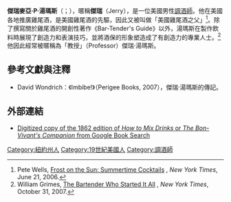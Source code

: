 {{Infobox Person
| name   = 傑瑞·湯瑪斯
| image     = JerryThomas01.jpg
| image_size     = 
| caption  = 湯瑪斯正在調製其招牌飲品：蓝色夹克鸡尾酒
| birth_date  = 1830年
| birth_place = [[美國|美國]][[紐約|紐約]]{{link-en|薩基茨港|Sackets Harbor, New York}}
| death_date  = 1885年12月15日
| death_place = 美國[[紐約市|紐約市]]
| occupation     = [[調酒師|調酒師]]
| spouse         = 
| parents        = 
| children       = 
}}
'''傑瑞麥亞·P·湯瑪斯'''（{{lang-en|'''Jeremiah "Jerry" P. Thomas'''}}；{{bd|1830年||1885年|12月15日}}），暱稱'''傑瑞'''（Jerry），是一位美國男性[[調酒師|調酒師]]。他在美國各地推廣雞尾酒，是美國雞尾酒的先驅，因此又被叫做「美國雞尾酒之父」<ref name=NYT062106>Pete Wells, [http://www.nytimes.com/2006/06/21/dining/21cocktail.html Frost on the Sun: Summertime Cocktails] {{Wayback|url=http://www.nytimes.com/2006/06/21/dining/21cocktail.html |date=20180901215701 }}, ''New York Times'', June 21, 2006.</ref>。除了撰寫關於雞尾酒的開創性著作《Bar-Tender's Guide》以外，湯瑪斯在製作飲料時展現了創造力和表演技巧，並將酒保的形象塑造成了有創造力的專業人士。<ref name=NYT103107>William Grimes, [http://www.nytimes.com/2007/10/31/dining/31cock.html The Bartender Who Started It All] {{Wayback|url=http://www.nytimes.com/2007/10/31/dining/31cock.html |date=20201109042855 }}, ''New York Times'', October 31, 2007.</ref> 他因此經常被暱稱為「教授」（Professor）傑瑞·湯瑪斯。

==參考文獻與注釋==
<div class="references-small">
<references />
</div>
*David Wondrich：《Imbibe!》（Perigee Books, 2007），傑瑞·湯瑪斯的傳記。

==外部連結==
*[https://books.google.com/books?id=QDUEAAAAYAAJ Digitized copy of the 1862 edition of ''How to Mix Drinks'' or ''The Bon-Vivant's Companion'' from Google Book Search] {{Wayback|url=https://books.google.com/books?id=QDUEAAAAYAAJ |date=20161127224705 }}

{{Authority control}}
{{DEFAULTSORT:Thomas, Jerry}}
{{美國人小作品}}

[[Category:紐約州人|Category:紐約州人]]
[[Category:19世紀美國人|Category:19世紀美國人]]
[[Category:調酒師|Category:調酒師]]